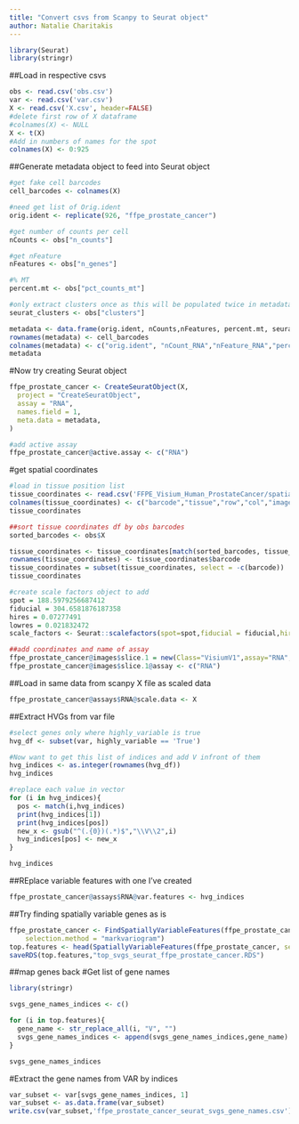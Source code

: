 ```yaml
---
title: "Convert csvs from Scanpy to Seurat object"
author: Natalie Charitakis
---
```


```r
library(Seurat)
library(stringr)
```

##Load in respective csvs


```r
obs <- read.csv('obs.csv')
var <- read.csv('var.csv')
X <- read.csv('X.csv', header=FALSE)
#delete first row of X dataframe
#colnames(X) <- NULL
X <- t(X)
#Add in numbers of names for the spot
colnames(X) <- 0:925
```
##Generate metadata object to feed into Seurat object
```r
#get fake cell barcodes
cell_barcodes <- colnames(X)

#need get list of Orig.ident
orig.ident <- replicate(926, "ffpe_prostate_cancer")

#get number of counts per cell
nCounts <- obs["n_counts"]

#get nFeature
nFeatures <- obs["n_genes"]

#% MT
percent.mt <- obs["pct_counts_mt"]

#only extract clusters once as this will be populated twice in metadata
seurat_clusters <- obs["clusters"]

metadata <- data.frame(orig.ident, nCounts,nFeatures, percent.mt, seurat_clusters)
rownames(metadata) <- cell_barcodes
colnames(metadata) <- c("orig.ident", "nCount_RNA","nFeature_RNA","percent.mt","seurat_clusters")
metadata
```

#Now try creating Seurat object
```r
ffpe_prostate_cancer <- CreateSeuratObject(X,
  project = "CreateSeuratObject",
  assay = "RNA",
  names.field = 1,
  meta.data = metadata,
)

#add active assay
ffpe_prostate_cancer@active.assay <- c("RNA")
```

#get spatial coordinates
```r
#load in tissue position list
tissue_coordinates <- read.csv('FFPE_Visium_Human_ProstateCancer/spatial/tissue_positions_list.csv',header=FALSE)
colnames(tissue_coordinates) <- c("barcode","tissue","row","col","imagerow","imagecol")
tissue_coordinates

##sort tissue coordinates df by obs barcodes
sorted_barcodes <- obs$X

tissue_coordinates <- tissue_coordinates[match(sorted_barcodes, tissue_coordinates$barcode), ]
rownames(tissue_coordinates) <- tissue_coordinates$barcode
tissue_coordinates = subset(tissue_coordinates, select = -c(barcode)) 
tissue_coordinates

#create scale factors object to add
spot = 188.5979256687412
fiducial = 304.6581876187358
hires = 0.07277491
lowres = 0.021832472
scale_factors <- Seurat::scalefactors(spot=spot,fiducial = fiducial,hires = hires,lowres = lowres)

##add coordinates and name of assay
ffpe_prostate_cancer@images$slice.1 = new(Class="VisiumV1",assay="RNA",key="image_",coordinates=tissue_coordinates,scale.factors=scale_factors)
ffpe_prostate_cancer@images$slice.1@assay <- c("RNA")

```

##Load in same data from scanpy X file as scaled data
```r
ffpe_prostate_cancer@assays$RNA@scale.data <- X 
```

##Extract HVGs from var file
```r
#select genes only where highly_variable is true
hvg_df <- subset(var, highly_variable == 'True')

#Now want to get this list of indices and add V infront of them
hvg_indices <- as.integer(rownames(hvg_df))
hvg_indices
```

```r

#replace each value in vector
for (i in hvg_indices){
  pos <- match(i,hvg_indices)
  print(hvg_indices[1])
  print(hvg_indices[pos])
  new_x <- gsub("^(.{0})(.*)$","\\V\\2",i)
  hvg_indices[pos] <- new_x
}

hvg_indices
```

##REplace variable features with one I've created
```r
ffpe_prostate_cancer@assays$RNA@var.features <- hvg_indices

```

##Try finding spatially variable genes as is
```r
ffpe_prostate_cancer <- FindSpatiallyVariableFeatures(ffpe_prostate_cancer, assay = "RNA", features = VariableFeatures(ffpe_prostate_cancer)[1:1000],
    selection.method = "markvariogram")
top.features <- head(SpatiallyVariableFeatures(ffpe_prostate_cancer, selection.method = "markvariogram"), 1000)
saveRDS(top.features,"top_svgs_seurat_ffpe_prostate_cancer.RDS")
```

##map genes back
#Get list of gene names
```r
library(stringr)

svgs_gene_names_indices <- c()

for (i in top.features){
  gene_name <- str_replace_all(i, "V", "")
  svgs_gene_names_indices <- append(svgs_gene_names_indices,gene_name)
}

svgs_gene_names_indices
```

#Extract the gene names from VAR by indices
```r
var_subset <- var[svgs_gene_names_indices, 1]
var_subset <- as.data.frame(var_subset)
write.csv(var_subset,'ffpe_prostate_cancer_seurat_svgs_gene_names.csv')
```
